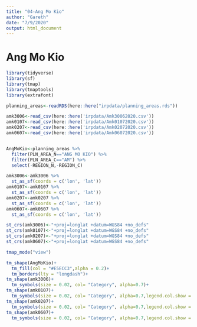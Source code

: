 ```yaml
---
title: "04-Ang Mo Kio"
author: "Gareth"
date: "7/9/2020"
output: html_document
---
```


# Ang Mo Kio

```r
library(tidyverse)
library(sf)
library(tmap)
library(tmaptools)
library(extrafont)
```

```r
planning_areas<-readRDS(here::here("irpdata/planning_areas.rds"))

amk3006<-read_csv(here::here('irpdata/Amk30062020.csv'))
amk0107<-read_csv(here::here('irpdata/Amk01072020.csv'))
amk0207<-read_csv(here::here('irpdata/Amk02072020.csv'))
amk0607<-read_csv(here::here('irpdata/Amk06072020.csv'))


AngMoKio<-planning_areas %>% 
  filter(PLN_AREA_N=="ANG MO KIO") %>% 
  filter(PLN_AREA_C=="AM") %>% 
  select(-REGION_N,-REGION_C)
```


```r
amk3006<-amk3006 %>% 
  st_as_sf(coords = c('lon', 'lat'))
amk0107<-amk0107 %>% 
  st_as_sf(coords = c('lon', 'lat'))
amk0207<-amk0207 %>% 
  st_as_sf(coords = c('lon', 'lat'))
amk0607<-amk0607 %>% 
  st_as_sf(coords = c('lon', 'lat'))

st_crs(amk3006)<-"+proj=longlat +datum=WGS84 +no_defs"
st_crs(amk0107)<-"+proj=longlat +datum=WGS84 +no_defs"
st_crs(amk0207)<-"+proj=longlat +datum=WGS84 +no_defs"
st_crs(amk0607)<-"+proj=longlat +datum=WGS84 +no_defs"
```

```r
tmap_mode("view")

tm_shape(AngMoKio)+
  tm_fill(col = "#E5ECC3",alpha = 0.2)+
  tm_borders(lty = "longdash")+
tm_shape(amk3006)+
  tm_symbols(size = 0.02, col= "Category", alpha=0.7)+
tm_shape(amk0107)+
  tm_symbols(size = 0.02, col= "Category", alpha=0.7,legend.col.show = FALSE)+
tm_shape(amk0207)+
  tm_symbols(size = 0.02, col= "Category", alpha=0.7,legend.col.show = FALSE)+
tm_shape(amk0607)+
  tm_symbols(size = 0.02, col= "Category", alpha=0.7,legend.col.show = FALSE)
  
```

